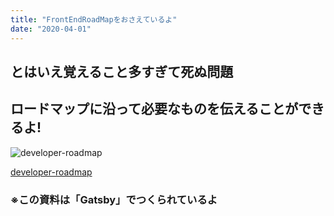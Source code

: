 ```yaml
---
title: "FrontEndRoadMapをおさえているよ"
date: "2020-04-01"
---
```


## とはいえ覚えること多すぎて死ぬ問題

<div style={{color: 'tomato'}}>
  <h2>
    ロードマップに沿って必要なものを伝えることができるよ!
  </h2>
</div>


![developer-roadmap](./images/frontend.png)

<div style={{textAlign:'right'}}>
    <a href="https://github.com/kamranahmedse/developer-roadmap">developer-roadmap</a>
</div>


### ※この資料は「Gatsby」でつくられているよ
